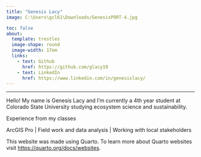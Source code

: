 ```yaml
---
title: "Genesis Lacy"
image: C:\Users\gcl61\Downloads/GenesisPORT-4.jpg

toc: false
about: 
  template: trestles
  image-shape: round
  image-width: 17em 
  links: 
    - text: Github
      href: https://github.com/glacy19
    - text: LinkedIn
      href: https://www.linkedin.com/in/genesislacy/
---
```


------------------------------------------------------------------------

Hello! My name is Genesis Lacy and I'm currently a 4th year student at Colorado State University studying ecosystem science and sustainability.

Experience from my classes

ArcGIS Pro \| Field work and data analysis \| Working with local stakeholders

This website was made using Quarto. To learn more about Quarto websites visit <https://quarto.org/docs/websites>.

```r

```
